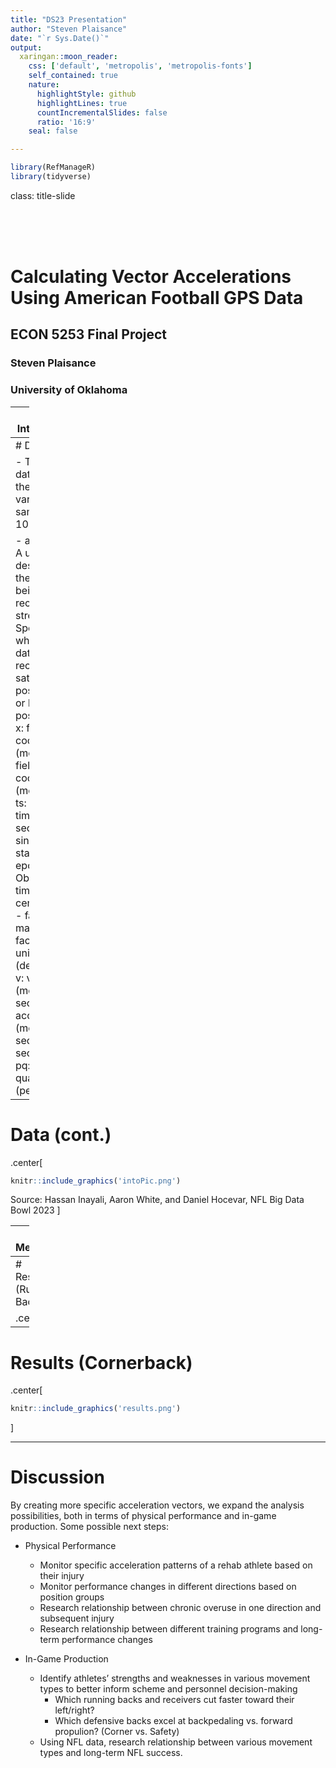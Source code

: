 ```yaml
---
title: "DS23 Presentation"
author: "Steven Plaisance"
date: "`r Sys.Date()`"
output:
  xaringan::moon_reader:
    css: ['default', 'metropolis', 'metropolis-fonts']
    self_contained: true
    nature:
      highlightStyle: github
      highlightLines: true
      countIncrementalSlides: false
      ratio: '16:9'
    seal: false

---
```


```r
library(RefManageR)
library(tidyverse)
```


class: title-slide   

<br><br><br>

# Calculating Vector Accelerations Using American Football GPS Data

## ECON 5253 Final Project

### Steven Plaisance

### University of Oklahoma

---
# Introduction

- American Football GPS Data

    - Provides raw positional data for each athlete
    - Sampled at 10 Hz (10 obervations per second)
    - Currently used primarily to monitor workload and performance indicators
    - The NFL is working to bridge the gap between GPS data and football analytics (Big Data Bowl)
      - Possible applications include In-game decision-making, roster construction and draft analytics

- Vector Accelerations 

    - The data includes scalar acceleration, so magnitude without respect to the direction of movement.
    - Goal: calculate acceleration vectors with respect to the athlete's orientation and movement.
     - Find propulsion (positive acceleration) and braking (negative acceleration) in each of the four directions
       - Forward, Backward, Left and Right
    - This approach provides more individualized insights

---
# Data

- The raw data includes the following variables sampled at 10Hz

    - athlete_id: A uid describing the athlete being recorded
    - stream_type: Specifies whether the data was recorded via satellite positioning or local positioning
    - x: field x coordinates (meters)
    - y: field y coordinates (meters)
    - ts: POSIX time in seconds since the start of the epoch
    - cs: Observation time offset in centiseconds
    - face: the magnetic facing of the unit (degrees)
    - v: velocity (meters per second)
    - a: acceleration (meters per second per second)
    - pq: positional quality (percentage)
    
---
# Data (cont.)

.center[
```r
knitr::include_graphics('intoPic.png')
```

Source: Hassan Inayali, Aaron White, and Daniel Hocevar, NFL Big Data Bowl 2023
]

    

---
# Methods

- Our vectors will be based on the difference between the direction the athlete is facing (face) and the direction they are moving.

    - First we must calculate a new variable alpha, which represents the direction the athlete is moving. 
      - Done via the two-argument arctangent function, using instaneous change in x and y coordinates as the arguments
    - Next we calculate a new variable theta, the difference between face and alpha.
    - Now use theta to calculate a series of helper variables signaling what proportion of the current movement is in each of the four planes
      - Theta = 0 degrees would be 100% forward
      - Theta = 45 degrees would be 50% forward, 50% right, etc.
    - Simply multiply the helper variables by scalar acceleration to find local vectors.
    
- These local vectors can now be used in place of the scalar accelerations in pre-existing GPS summaries

---
# Results (Running Back)

.center[
```r
knitr::include_graphics('Results2.png')
```
]

---
# Results (Cornerback)

.center[
```r
knitr::include_graphics('results.png')
```
]

---
# Discussion

By creating more specific acceleration vectors, we expand the analysis possibilities, both in terms of physical performance and in-game production. Some possible next steps:

- Physical Performance

    - Monitor specific acceleration patterns of a rehab athlete based on their injury 
    - Monitor performance changes in different directions based on position groups
    - Research relationship between chronic overuse in one direction and subsequent injury
    - Research relationship between different training programs and long-term performance changes

- In-Game Production

    - Identify athletes' strengths and weaknesses in various movement types to better inform scheme and personnel decision-making
      - Which running backs and receivers cut faster toward their left/right?
      - Which defensive backs excel at backpedaling vs. forward propulion? (Corner vs. Safety)
    - Using NFL data, research relationship between various movement types and long-term NFL success.
